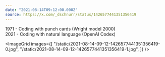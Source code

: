 ```yaml
---
date: "2021-08-14T09:12:00.000Z"
source: https://x.com/_dschnurr/status/1426577441351356419
---
```



1971 - Coding with punch cards (Wright model 2000)  
2021 - Coding with natural language (OpenAI Codex)

<ImageGrid
  images={[
    "/static/2021-08-14-09-12-1426577441351356419-0.jpg",
    "/static/2021-08-14-09-12-1426577441351356419-1.jpg",
  ]}
/>
